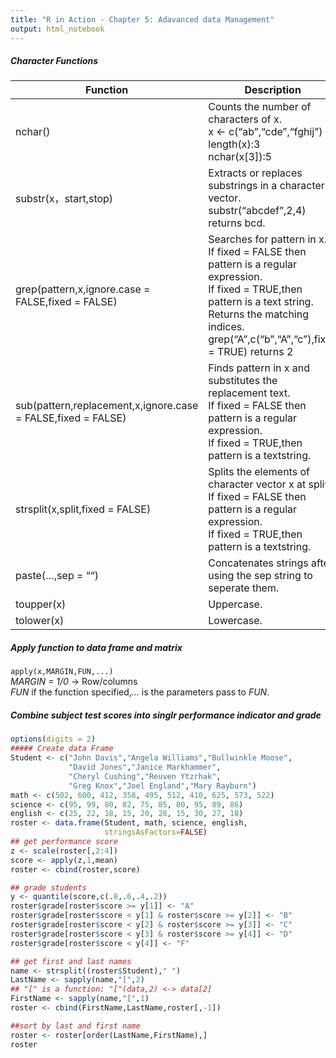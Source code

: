 ---
title: "R in Action - Chapter 5: Adavanced data Management"
output: html_notebook
---
##### **Character Functions**
| Function                                                     | Description           |
|-----------|-----------------------|
| nchar()                                                      | Counts the number of characters of x.<br> x <- c("ab","cde","fghij") <br>length(x):3 <br>nchar(x[3]):5                                                                                                                      |
| substr(x，start,stop)                                        | Extracts or replaces substrings in a character vector. <br>substr("abcdef",2,4) returns bcd.                                                                                                                        |
| grep(pattern,x,ignore.case = FALSE,fixed = FALSE)            | Searches for pattern in x. <br>If fixed = FALSE then pattern is a regular expression. <br>If fixed = TRUE,then pattern is a text string.  <br>Returns the matching indices. grep("A",c("b","A","c"),fixed = TRUE) returns 2 |
| sub(pattern,replacement,x,ignore.case = FALSE,fixed = FALSE) | Finds pattern in x and substitutes the replacement text.<br>If fixed = FALSE then pattern is a regular expression.<br>If fixed = TRUE,then pattern is a textstring.                                                      |
| strsplit(x,split,fixed = FALSE)                              | Splits the elements of character vector x at split.<br>If fixed = FALSE then pattern is a regular expression.<br>If fixed = TRUE,then pattern is a textstring.                                                           |
| paste(...,sep = "")                                          | Concatenates strings after using the sep string to seperate them.                                                                                                                                               |
| toupper(x)                                                   | Uppercase.                                                                                                                                                                                                      |
| tolower(x)                                                   | Lowercase.                                                                                                                                                                                                      |
##### **Apply function to data frame and matrix**
`apply(x,MARGIN,FUN,...)`   
*MARGIN = 1/0* -> Row/columns       
*FUN* if the function specified,*...* is the parameters pass to *FUN*.      

##### **Combine subject test scores into singlr performance indicator and grade**
```{r}
options(digits = 2)
##### Create data Frame
Student <- c("John Davis","Angela Williams","Bullwinkle Moose",
             "David Jones","Janice Markhammer",
             "Cheryl Cushing","Reuven Ytzrhak",
             "Greg Knox","Joel England","Mary Rayburn")
math <- c(502, 600, 412, 358, 495, 512, 410, 625, 573, 522)
science <- c(95, 99, 80, 82, 75, 85, 80, 95, 89, 86)
english <- c(25, 22, 18, 15, 20, 28, 15, 30, 27, 18)
roster <- data.frame(Student, math, science, english, 
                     stringsAsFactors=FALSE)
## get performance score
z <- scale(roster[,2:4])
score <- apply(z,1,mean)
roster <- cbind(roster,score)

## grade students
y <- quantile(score,c(.8,.6,.4,.2))
roster$grade[roster$score >= y[1]] <- "A"
roster$grade[roster$score < y[1] & roster$score >= y[2]] <- "B"
roster$grade[roster$score < y[2] & roster$score >= y[3]] <- "C"
roster$grade[roster$score < y[3] & roster$score >= y[4]] <- "D"
roster$grade[roster$score < y[4]] <- "F"

## get first and last names
name <- strsplit((roster$Student)," ")
LastName <- sapply(name,"[",2) 
## "[" is a function: "["(data,2) <-> data[2]
FirstName <- sapply(name,"[",1)
roster <- cbind(FirstName,LastName,roster[,-1])

##sort by last and first name
roster <- roster[order(LastName,FirstName),]
roster
```

